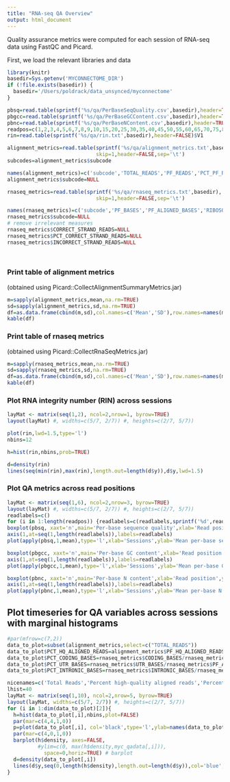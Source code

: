 ```yaml
---
title: "RNA-seq QA Overview"
output: html_document
---
```


Quality assurance metrics were computed for each session of RNA-seq data using FastQC and Picard.  

First, we load the relevant libraries and data

```r
library(knitr)
basedir=Sys.getenv('MYCONNECTOME_DIR')
if (!file.exists(basedir)) {
  basedir='/Users/poldrack/data_unsynced/myconnectome'
}

pbsq=read.table(sprintf('%s/qa/PerBaseSeqQuality.csv',basedir),header=TRUE,row.names=1,sep=',')
pbgcc=read.table(sprintf('%s/qa/PerBaseGCContent.csv',basedir),header=TRUE,row.names=1,sep=',')
pbnc=read.table(sprintf('%s/qa/PerBaseNContent.csv',basedir),header=TRUE,row.names=1,sep=',')
readpos=c(1,2,3,4,5,6,7,8,9,10,15,20,25,30,35,40,45,50,55,60,65,70,75,80,85,90,95,100)
rin=read.table(sprintf('%s/qa/rin.txt',basedir),header=FALSE)$V1

alignment_metrics=read.table(sprintf('%s/qa/alignment_metrics.txt',basedir),
                             skip=1,header=FALSE,sep='\t')
subcodes=alignment_metrics$subcode

names(alignment_metrics)=c('subcode','TOTAL_READS','PF_READS','PCT_PF_READS','PF_NOISE_READS','PF_READS_ALIGNED','PCT_PF_READS_ALIGNED','PF_ALIGNED_BASES','PF_HQ_ALIGNED_READS','PF_HQ_ALIGNED_BASES','PF_HQ_ALIGNED_Q20_BASES','PF_HQ_MEDIAN_MISMATCHES','PF_MISMATCH_RATE','PF_HQ_ERROR_RATE','PF_INDEL_RATE','MEAN_READ_LENGTH','READS_ALIGNED_IN_PAIRS','PCT_READS_ALIGNED_IN_PAIRS','BAD_CYCLES','STRAND_BALANCE','PCT_CHIMERAS','PCT_ADAPTER')
alignment_metrics$subcode=NULL

rnaseq_metrics=read.table(sprintf('%s/qa/rnaseq_metrics.txt',basedir),
                             skip=1,header=FALSE,sep='\t')

names(rnaseq_metrics)=c('subcode','PF_BASES','PF_ALIGNED_BASES','RIBOSOMAL_BASES','CODING_BASES','UTR_BASES','INTRONIC_BASES','INTERGENIC_BASES','IGNORED_READS','CORRECT_STRAND_READS','INCORRECT_STRAND_READS','PCT_RIBOSOMAL_BASES','PCT_CODING_BASES','PCT_UTR_BASES','PCT_INTRONIC_BASES','PCT_INTERGENIC_BASES','PCT_MRNA_BASES','PCT_USABLE_BASES','PCT_CORRECT_STRAND_READS','MEDIAN_CV_COVERAGE','MEDIAN_5PRIME_BIAS','MEDIAN_3PRIME_BIAS','MEDIAN_5PRIME_TO_3PRIME_BIAS')
rnaseq_metrics$subcode=NULL
# remove irrelevant measures 
rnaseq_metrics$CORRECT_STRAND_READS=NULL
rnaseq_metrics$PCT_CORRECT_STRAND_READS=NULL
rnaseq_metrics$INCORRECT_STRAND_READS=NULL

    
```

### Print table of alignment metrics 
(obtained using Picard::CollectAlignmentSummaryMetrics.jar)

```r

m=sapply(alignment_metrics,mean,na.rm=TRUE)
sd=sapply(alignment_metrics,sd,na.rm=TRUE)
df=as.data.frame(cbind(m,sd),col.names=c('Mean','SD'),row.names=names(m))
kable(df)

```

### Print table of rnaseq metrics 
(obtained using Picard::CollectRnaSeqMetrics.jar)

```r

m=sapply(rnaseq_metrics,mean,na.rm=TRUE)
sd=sapply(rnaseq_metrics,sd,na.rm=TRUE)
df=as.data.frame(cbind(m,sd),col.names=c('Mean','SD'),row.names=names(m))
kable(df)

```

### Plot RNA integrity number (RIN) across sessions

```r

layMat <- matrix(seq(1,2), ncol=2,nrow=1, byrow=TRUE)
layout(layMat) #, widths=c(5/7, 2/7)) #, heights=c(2/7, 5/7))

plot(rin,lwd=1.5,type='l')
nbins=12

h=hist(rin,nbins,prob=TRUE)

d=density(rin)
lines(seq(min(rin),max(rin),length.out=length(d$y)),d$y,lwd=1.5)

```

### Plot QA metrics across read positions

```r
layMat <- matrix(seq(1,6), ncol=2,nrow=3, byrow=TRUE)
layout(layMat) #, widths=c(5/7, 2/7)) #, heights=c(2/7, 5/7))
readlabels=c()
for (i in 1:length(readpos)) {readlabels=c(readlabels,sprintf('%d',readpos[i])) }
boxplot(pbsq, xaxt='n',main='Per-base sequence quality',xlab='Read position',ylab='Quality',labels=readlabels)
axis(1,at=seq(1,length(readlabels)),labels=readlabels)
plot(apply(pbsq,1,mean),type='l',xlab='Sessions',ylab='Mean per-base sequence quality',lwd=1.5)

boxplot(pbgcc, xaxt='n',main='Per-base GC content',xlab='Read position',ylab='GC content',labels=readlabels)
axis(1,at=seq(1,length(readlabels)),labels=readlabels)
plot(apply(pbgcc,1,mean),type='l',xlab='Sessions',ylab='Mean per-base GC content',lwd=1.5)

boxplot(pbnc, xaxt='n',main='Per-base N content',xlab='Read position',ylab='N content',labels=readlabels)
axis(1,at=seq(1,length(readlabels)),labels=readlabels)
plot(apply(pbnc,1,mean),type='l',xlab='Sessions',ylab='Mean per-base N content',lwd=1.5)

```

## Plot timeseries for QA variables across sessions with marginal histograms

```r
#par(mfrow=c(7,2))
data_to_plot=subset(alignment_metrics,select=c("TOTAL_READS"))
data_to_plot$PCT_HQ_ALIGNED_READS=alignment_metrics$PF_HQ_ALIGNED_READS/alignment_metrics$TOTAL_READS
data_to_plot$PCT_CODING_BASES=rnaseq_metrics$CODING_BASES/rnaseq_metrics$PF_ALIGNED_BASES
data_to_plot$PCT_UTR_BASES=rnaseq_metrics$UTR_BASES/rnaseq_metrics$PF_ALIGNED_BASES
data_to_plot$PCT_INTRONIC_BASES=rnaseq_metrics$INTRONIC_BASES/rnaseq_metrics$PF_ALIGNED_BASES

nicenames=c('Total Reads','Percent high-quality aligned reads','Percent coding bases','Percent UTR bases','Percent intronic bases')
lhist=40
layMat <- matrix(seq(1,10), ncol=2,nrow=5, byrow=TRUE)
layout(layMat, widths=c(5/7, 2/7)) #, heights=c(2/7, 5/7))
for (i in 1:dim(data_to_plot)[2]){
  h=hist(data_to_plot[,i],nbins,plot=FALSE)
  par(mar=c(4,4,1,0))
  p=plot(data_to_plot[,i], col='black',type='l',ylab=names(data_to_plot)[i],main=nicenames[i],lwd=1.5,xlab='sessions') # line
  par(mar=c(4,0,1,0))
  barplot(h$density, axes=FALSE, 
          #ylim=c(0, max(h$density,myc_qadata[,i])),
            space=0,horiz=TRUE) # barplot
  d=density(data_to_plot[,i])
  lines(d$y,seq(0,length(h$density),length.out=length(d$y)),col='blue',lwd=2)
}
```